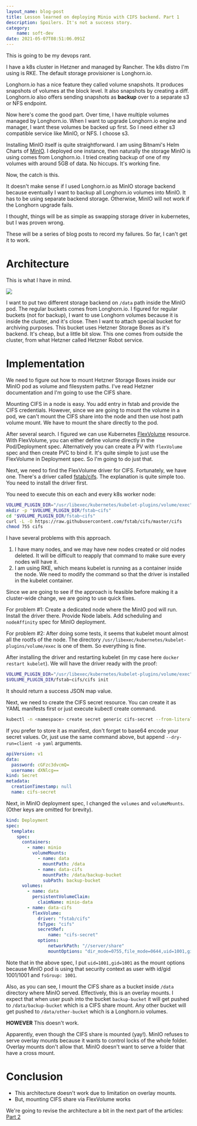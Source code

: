 ```yaml
---
layout_name: blog-post
title: Lesson learned on deploying Minio with CIFS backend. Part 1
description: Spoilers. It's not a success story.
category:
    name: soft-dev
date: 2021-05-07T08:51:06.091Z
---
```

This is going to be my devops rant.

I have a k8s cluster in Hetzner and managed by Rancher. The k8s distro I'm using is RKE. The default storage provisioner is Longhorn.io.

Longhorn.io has a nice feature they called volume snapshots. It produces snapshots of volumes at the block level. It also snapshots by creating a diff. Longhorn.io also offers sending snapshots as **backup** over to a separate s3 or NFS endpoint.

Now here's come the good part. Over time, I have multiple volumes managed by Longhorn.io. When I want to upgrade Longhorn.io engine and manager, I want these volumes be backed up first. So I need either s3 compatible service like MinIO, or NFS. I choose s3.

Installing MinIO itself is quite straightforward. I am using Bitnami's Helm Charts of [MinIO](https://bitnami.com/stack/minio/helm). I deployed one instance, then naturally the storage MinIO is using comes from Longhorn.io. I tried creating backup of one of my volumes with around 5GB of data. No hiccups. It's working fine.

Now, the catch is this.

It doesn't make sense if I used Longhorn.io as MinIO storage backend because eventually I want to backup all Longhorn.io volumes into MinIO. It has to be using separate backend storage. Otherwise, MinIO will not work if the Longhorn upgrade fails.

I thought, things will be as simple as swapping storage driver in kubernetes, but I was proven wrong.

These will be a series of blog posts to record my failures. So far, I can't get it to work.

# Architecture

This is what I have in mind.

![](/images/uploads/backup-architecture.part-1.png)

I want to put two different storage backend on `/data` path inside the MinIO pod. The regular buckets comes from Longhorn.io. I figured for regular buckets (not for backup), I want to use Longhorn volumes because it is inside the cluster, and it's close. Then I want to attach special bucket for archiving purposes. This bucket uses Hetzner Storage Boxes as it's backend. It's cheap, but a little bit slow. This one comes from outside the cluster, from what Hetzner called Hetzner Robot service.

# Implementation

We need to figure out how to mount Hetzner Storage Boxes inside our MinIO pod as volume and filesystem paths. I've read Hetzner documentation and I'm going to use the CIFS share.

Mounting CIFS in a node is easy. You add entry in fstab and provide the CIFS credentials. However, since we are going to mount the volume in a pod, we can't mount the CIFS share into the node and then use host path volume mount. We have to mount the share directly to the pod.

After several search. I figured we can use Kubernetes [FlexVolume](https://kubernetes.io/docs/concepts/storage/volumes/#flexvolume) resource. With FlexVolume, you can either define volume directly in the Pod/Deployment spec. Alternatively you can create a PV with `flexVolume` spec and then create PVC to bind it. It's quite simple to just use the FlexVolume in Deployment spec. So I'm going to do just that.

Next, we need to find the FlexVolume driver for CIFS. Fortunately, we have one. There's a driver called [fstab/cifs](https://github.com/fstab/cifs). The explanation is quite simple too. You need to install the driver first.

You need to execute this on each and every k8s worker node:

```bash
VOLUME_PLUGIN_DIR="/usr/libexec/kubernetes/kubelet-plugins/volume/exec"
mkdir -p "$VOLUME_PLUGIN_DIR/fstab~cifs"
cd "$VOLUME_PLUGIN_DIR/fstab~cifs"
curl -L -O https://raw.githubusercontent.com/fstab/cifs/master/cifs
chmod 755 cifs
```

I have several problems with this approach.

1. I have many nodes, and we may have new nodes created or old nodes deleted. It will be difficult to reapply that command to make sure every nodes will have it.
2. I am using RKE, which means kubelet is running as a container inside the node. We need to modify the command so that the driver is installed in the kubelet container.

Since we are going to see if the approach is feasible before making it a cluster-wide change, we are going to use quick fixes.

For problem #1: Create a dedicated node where the MinIO pod will run. Install the driver there. Provide Node labels. Add scheduling and `nodeAffinity` spec for MinIO deployment.

For problem #2: After doing some tests, it seems that kubelet mount almost all the rootfs of the node. The directory `/usr/libexec/kubernetes/kubelet-plugins/volume/exec` is one of them. So everything is fine.

After installing the driver and restarting kubelet (in my case here `docker restart kubelet`). We will have the driver ready with the proof:

```bash
VOLUME_PLUGIN_DIR="/usr/libexec/kubernetes/kubelet-plugins/volume/exec"
$VOLUME_PLUGIN_DIR/fstab~cifs/cifs init
```

It should return a success JSON map value.

Next, we need to create the CIFS secret resource. You can create it as YAML manifests first or just execute kubectl create command.

```bash
kubectl -n <namespace> create secret generic cifs-secret --from-literal=username=<username> --from-literal=password=<password>
```

If you prefer to store it as manifest, don't forget to base64 encode your secret values. Or, just use the same command above, but append `--dry-run=client -o yaml` arguments.

```yaml
apiVersion: v1
data:
  password: cGFzc3dvcmQ=
  username: dXNlcg==
kind: Secret
metadata:
  creationTimestamp: null
  name: cifs-secret
```

Next, in MinIO deployment spec, I changed the `volumes` and `volumeMounts`. (Other keys are omitted for brevity).

```yaml
kind: Deployment
spec:
  template:
    spec:
      containers:
        - name: minio
          volumeMounts:
            - name: data
              mountPath: /data
            - name: data-cifs
              mountPath: /data/backup-bucket
              subPath: backup-bucket
      volumes:
        - name: data
          persistentVolumeClaim:
            claimName: minio-data
        - name: data-cifs
          flexVolume:
            driver: "fstab/cifs"
            fsType: "cifs"
            secretRef:
                name: "cifs-secret"
            options:
                networkPath: "//server/share"
                mountOptions: "dir_mode=0755,file_mode=0644,uid=1001,gid=1001"
```

Note that in the above spec, I put `uid=1001,gid=1001` as the mount options because MinIO pod is using that security context as user with id/gid 1001/1001 and `fsGroup: 1001`.

Also, as you can see, I mount the CIFS share as a bucket inside `/data` directory where MinIO served. Effectively, this is an overlay mounts. I expect that when user push into the bucket `backup-bucket` it will get pushed to `/data/backup-bucket` which is a CIFS share mount. Any other bucket will get pushed to `/data/other-bucket` which is a Longhorn.io volumes.

**HOWEVER** This doesn't work.

Apparently, even though the CIFS share is mounted (yay!). 
MinIO refuses to serve overlay mounts because it wants to control locks of the whole folder. 
Overlay mounts don't allow that. MinIO doesn't want to serve a folder that have a cross mount.

# Conclusion

- This architecture doesn't work due to limitation on overlay mounts.
- But, mounting CIFS share via FlexVolume works

We're going to revise the architecture a bit in the next part of the articles: [Part 2](/soft-dev/2021--05--07--10--lesson-learned-on-deploying-minio-with-cifs-backend-part-2)